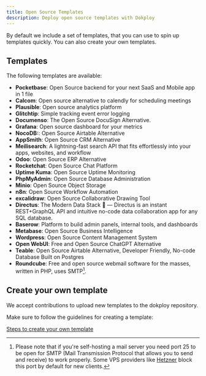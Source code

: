 ```yaml
---
title: Open Source Templates
description: Deploy open source templates with Dokploy
---
```


By default we include a set of templates, that you can use to spin up templates quickly. You can also create your own templates.

## Templates

The following templates are available:

- **Pocketbase**: Open Source backend for your next SaaS and Mobile app in 1 file
- **Calcom**: Open source alternative to calendly for scheduling meetings
- **Plausible**: Open source analytics platform
- **Glitchtip**: Simple tracking event error logging
- **Documenso**: The Open Source DocuSign Alternative.
- **Grafana**: Open source dashboard for your metrics
- **NocoDB:**: Open Source Airtable Alternative
- **AppSmith**: Open Source CRM Alternative
- **Meilisearch**: A lightning-fast search API that fits effortlessly into your apps, websites, and workflow
- **Odoo**: Open Source ERP Alternative
- **Rocketchat**: Open Source Chat Platform
- **Uptime Kuma**: Open Source Uptime Monitoring
- **PhpMyAdmin**: Open Source Database Administration
- **Minio**: Open Source Object Storage
- **n8n**: Open Source Workflow Automation
- **excalidraw**: Open Source Collaborative Drawing Tool
- **Directus**: The Modern Data Stack 🐰 — Directus is an instant REST+GraphQL API and intuitive no-code data collaboration app for any SQL database.
- **Baserow**: Platform to build admin panels, internal tools, and dashboards
- **Metabase**: Open Source Business Intelligence
- **Wordpress**: Open Source Content Management System
- **Open WebUI**: Free and Open Source ChatGPT Alternative
- **Teable**: Open Source Airtable Alternative, Developer Friendly, No-code Database Built on Postgres
- **Roundcube**: Free and open source webmail software for the masses, written in PHP, uses SMTP[^1].

## Create your own template

We accept contributions to upload new templates to the dokploy repository.

Make sure to follow the guidelines for creating a template:

[Steps to create your own template](https://github.com/Dokploy/dokploy/blob/canary/CONTRIBUTING.md#templates)

[^1]: Please note that if you're self-hosting a mail server you need port 25 to be open for SMTP (Mail Transmission Protocol that allows you to send and receive) to work properly. Some VPS providers like [Hetzner](https://docs.hetzner.com/cloud/servers/faq/#why-can-i-not-send-any-mails-from-my-server) block this port by default for new clients.
